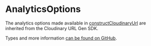 # AnalyticsOptions

The analytics options made available in [constructCloudinaryUrl](/constructcloudinaryurl) are inherited from the Cloudinary URL Gen SDK.

Types and more information [can be found on GitHub](https://github.com/cloudinary/js-url-gen/blob/8103b542dac284d0b72ec5227d2537453c1ee53d/src/sdkAnalytics/interfaces/IAnalyticsOptions.ts).